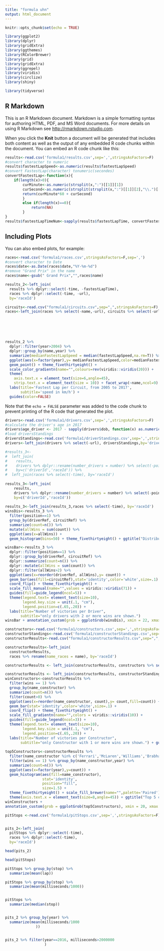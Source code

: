---
title: "formula uhn"
output: html_document
---

```{r setup, include=FALSE}
knitr::opts_chunk$set(echo = TRUE)

library(ggplot2)
library(dplyr)
library(gridExtra)
library(ggthemes)
library(RColorBrewer)
library(grid)
library(gridExtra)
library(ggrepel)
library(viridis)
library(circlize)
library(shiny)

library(tidyverse)

```

## R Markdown

This is an R Markdown document. Markdown is a simple formatting syntax for authoring HTML, PDF, and MS Word documents. For more details on using R Markdown see <http://rmarkdown.rstudio.com>.

When you click the **Knit** button a document will be generated that includes both content as well as the output of any embedded R code chunks within the document. You can embed an R code chunk like this:

```{r cars}
results<-read.csv('formula1/results.csv',sep=',',stringsAsFactors=F)
#convert character to numeric
results$fastestLapSpeed<-as.numeric(results$fastestLapSpeed)
#convert FastestLap(character) tonumeric(secondes)
convertFastestLap<-function(x){
    if(length(x)>0){
        curMinute<-as.numeric(strsplit(x,":")[[1]][1])
        curSecond<-as.numeric(strsplit(strsplit(x,":")[[1]][2],"\\.")[[1]][1])
        return(curMinute*60 + curSecond)
        }
        else if(length(x)==0){
            return(NA)
        }
}
results$fastestLapTimeNum<-sapply(results$fastestLapTime, convertFastestLap)
```

## Including Plots

You can also embed plots, for example:

```{r pressure, echo=FALSE}
races<-read.csv('formula1/races.csv',stringsAsFactors=F,sep=',')
#convert character to Date
races$date<-as.Date(races$date,"%Y-%m-%d")
#remove "Grand Prix" in the name
races$name<-gsub(" Grand Prix","",races$name)

results_2<-left_join(
  results %>% dplyr::select(-time, -fastestLapTime), 
  races %>% dplyr::select(-time, -url), 
  by='raceId')

circuits<-read.csv("formula1/circuits.csv",sep=",",stringsAsFactors=F)
races<-left_join(races %>% select(-name,-url), circuits %>% select(-url), by='circuitId')







```

```{r}
results_2 %>% 
  dplyr::filter(year>2004) %>% 
  dplyr::group_by(name,year) %>% 
  summarize(medianFastestLapSpeed = median(fastestLapSpeed,na.rm=T)) %>% 
  ggplot(aes(x=factor(year),y= medianFastestLapSpeed,color=medianFastestLapSpeed)) + 
  geom_point() + theme_fivethirtyeight() + 
  scale_color_gradientn(name="",colours=rev(viridis::viridis(20))) +
  theme(
    axis.text.x = element_text(size=6,angle=45),
    strip.text.x = element_text(size = 10)) + facet_wrap(~name,ncol=9) + 
  labs(title='Fastest Lap per Circuit, from 2005 to 2017',
       subtitle='speed in km/h') +
  guides(color=FALSE)
```

Note that the `echo = FALSE` parameter was added to the code chunk to prevent printing of the R code that generated the plot.



```{r}
drivers<-read.csv('formula1/drivers.csv',sep=',',stringsAsFactors=F)
#calculate the driver's age in 2017
drivers$age_driver <- 2017 - sapply(drivers$dob, function(x) as.numeric(strsplit(x,'/')[[1]][3]))
#load driversStandings
driversStandings<-read.csv('formula1/driverStandings.csv',sep=',',stringsAsFactors=F)
drivers<-left_join(drivers %>% select(-url), driversStandings,by='driverId')

#results_3<-
#  left_join(
#    results, 
#    drivers %>% dplyr::rename(number_drivers = number) %>% select(-points, -position, -positionText),
#    by=c('driverId','raceId')) %>% 
#  left_join(races %>% select(-time), by='raceId')
  
results_3<-left_join(
    results, 
    drivers %>% dplyr::rename(number_drivers = number) %>% select(-points, -position, -positionText),
    by=c('driverId','raceId')) 
    
results_3<-left_join(results_3,races %>% select(-time), by='raceId')
winsDis<-results_3 %>% 
  filter(position==1) %>% 
  group_by(driverRef, circuitRef) %>% 
  summarize(count=n()) %>%
  mutate(allWins = sum(count)) %>%
  ggplot(aes(x=allWins)) +
  geom_histogram(bins=50) + theme_fivethirtyeight() + ggtitle("Distribution of the number of victories")

winsBar<-results_3 %>% 
  dplyr::filter(position==1) %>% 
  dplyr::group_by(driverRef, circuitRef) %>% 
  dplyr::summarize(count=n()) %>%
  dplyr::mutate(allWins = sum(count)) %>% 
  dplyr::filter(allWins>2) %>%
  ggplot(aes(x=reorder(driverRef, allWins),y= count)) +
  geom_bar(aes(fill=circuitRef),stat='identity',color='white',size=.1) + 
  coord_flip() + theme_fivethirtyeight() + 
  scale_fill_manual(name="",values = viridis::viridis(71)) +
  guides(fill=guide_legend(ncol=5)) + 
  theme(legend.text= element_text(size=10),
        legend.key.size = unit(.1, "cm"),
        legend.position=c(.65,.20)) + 
  labs(title="Number of victories per Driver",
       subtitle="only drivers with 2 or more wins are shown.")
winsBar + annotation_custom(grob = ggplotGrob(winsDis), xmin = 22, xmax = 50, ymin = 31, ymax = 90)
```



```{r}
constructors<-read.csv('formula1/constructors.csv',sep=',',stringsAsFactors=F)
constructorStandings<-read.csv('formula1/constructorStandings.csv',sep=',',stringsAsFactors=F)
constructorResults<-read.csv("formula1/constructorResults.csv",sep=",",stringsAsFactors=F)

constructorResults<-left_join(
  constructorResults, 
  races %>% rename(name_races = name), by='raceId')

constructorResults <- left_join(constructorResults, constructors %>% select(-url) %>% rename(name_constructor = name), by='constructorId')

constructorResults <- left_join(constructorResults, constructorStandings %>% rename(point_constructor = points) %>% select(-X), by=c('constructorId','raceId'))
winConstructors<-constructorResults %>% 
  filter(wins == 1) %>% 
  group_by(name_constructor) %>% 
  summarize(count=n()) %>% 
  filter(count>0) %>%
  ggplot(aes(x=reorder(name_constructor, count),y= count,fill=count)) +
  geom_bar(stat='identity',color='white',size=.1) + 
  coord_flip() + theme_fivethirtyeight() + 
  scale_fill_gradientn(name="",colors = viridis::viridis(10)) +
  guides(fill=guide_legend(ncol=3)) + 
  theme(legend.text= element_text(size=10),
        legend.key.size = unit(.1, "cm"),
        legend.position=c(.65,.20)) + 
  labs(title="Number of victories per Constructor",
       subtitle="only Constructor with 1 or more wins are shown.") + guides(fill=F)
       
top5Constructors<-constructorResults %>% 
  filter(name_constructor %in% c('Ferrari','McLaren','Williams','Brabham','BRM')) %>% 
  filter(wins == 1) %>% group_by(name_constructor,year) %>%
  summarize(count=n()) %>% 
  ggplot(aes(x=factor(year),y=count)) +
  geom_histogram(aes(fill=name_constructor),
                 stat='identity',
                 position="fill",
                 size=1.5) + 
  theme_fivethirtyeight() + scale_fill_brewer(name="",palette='Paired') +
  theme(axis.text.x = element_text(size=8,angle=45)) + ggtitle("Top 5 constructors's wins per year")
winConstructors + 
annotation_custom(grob = ggplotGrob(top5Constructors), xmin = 20, xmax = 0, ymin = 20, ymax = 200)

```
```{r}
pitStops <-read.csv('formula1/pitStops.csv',sep=',',stringsAsFactors=F)


pits_2<-left_join(
  pitStops %>% dplyr::select(-time), 
  races %>% dplyr::select(-time), 
  by='raceId')

head(pits_2)

head(pitStops)

pitStops %>% group_by(stop) %>%
  summarize(mean(lap))

pitStops %>% group_by(stop) %>%
  summarize(mean(milliseconds/1000))


pitStops %>% 
  summarize(median(stop))


pits_2 %>% group_by(year) %>%
  summarize(mean(milliseconds/1000
              ))


pits_2 %>% filter(year==2016, milliseconds>2000000
                  )


```

